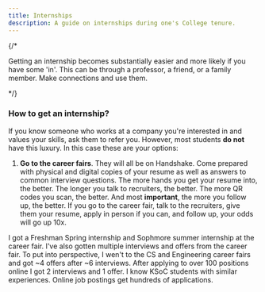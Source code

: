 ```yaml
---
title: Internships
description: A guide on internships during one's College tenure.
---
```



{/* <Collapse class="not-content" idSuffix="1">
<p>Getting an internship becomes substantially easier and more likely if you have some 'in'. This can be through a professor, a friend, or a family member. Make connections and use them.</p>
</Collapse> */}

### How to get an internship?
If you know someone who works at a company you're interested in and values your skills, ask them to refer you. However, most students **do not** have this luxury.
In this case these are your options:
1. **Go to the career fairs**. They will all be on Handshake. Come prepared with physical and digital copies of your resume as well as answers to common interview questions. The more hands you get your resume into, the better. The longer you talk to recruiters, the better. The more QR codes you scan, the better. 
And most **important**, the more you follow up, the better. If you go to the career fair, talk to the recruiters, give them your resume, apply in person if you can, and follow up, your odds will go up 10x.
<Collapse class="not-content" idSuffix="2">
I got a Freshman Spring internship and Sophmore summer internship at the career fair. I've also gotten multiple interviews and offers from the career fair. To put into perspective, I wen't to the CS and Engineering career fairs and got ~4 offers after ~6 interviews. After applying to over 100 positions online I got 2 interviews and 1 offer.
I know KSoC students with similar experiences. Online job postings get hundreds of applications. 
</Collapse>

